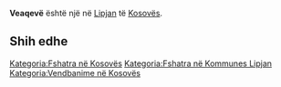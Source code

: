 {{Fshat në 
 | Emri                = Veaqevë
 | EmriAlt                = 
 | NAME_SHORT_FORM=      
 | NAME_GENERIC=      
 | NAME_SORT_NAME_RO=      VEAQEVE
 | FULL_NAME_RO = Veaqevë
 | FULL_NAME_ND_RO=Veaqeve
 | SORT_NAME_RG=VEAQEVE
 | FULL_NAME_RG=Veaqevë
 | FULL_NAME_ND_RG=Veaqeve
 | SRP_NAME_SHORT_FORM=      
 | SRP_NAME_GENERIC=      
 | SRP_NAME_SORT_NAME_RO=      
 | SRP_FULL_NAME_RO = 
 | SRP_FULL_NAME_ND_RO=
 | SRP_SORT_NAME_RG=
 | SRP_FULL_NAME_RG=
 | SRP_FULL_NAME_ND_RG=
 | Emri (Rasa dhanore) = 
 | Figura              = 
 | Shteti              = Kosovo
 | Komuna              = Lipjan
 | Kodi postar         = 
 | Sipërfaqja          = 

 | Popullsia           = 

 | Regj. i popullsisë  = 
 | Dend. e popullsisë  = 
 | Faqja zyrtare       = 
 <!--- Koordinatat ----> 
 | Gjerësia            = 43.168056
 | Gjatësia            = 20.673889
 | Lartësia            = 
}}
'''Veaqevë''' është një [[]] në [[Lipjan]] të [[Kosovës]].

<!-- == Gjeografia == -->
<!-- == Historia == -->
<!-- == Demografia == -->
== Shih edhe ==
{{Komuna Lipjan}}
{{Kosovo-Administrata-Cung}}

[[Kategoria:Fshatra në Kosovës]]
[[Kategoria:Fshatra në Kommunes Lipjan]]
[[Kategoria:Vendbanime në Kosovës]]